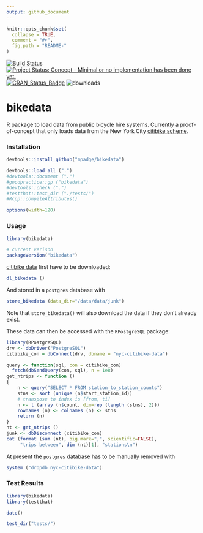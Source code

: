 ```yaml
---
output: github_document
---
```


<!-- README.md is generated from README.Rmd. Please edit that file -->

```r
knitr::opts_chunk$set(
  collapse = TRUE,
  comment = "#>",
  fig.path = "README-"
)
```

[![Build Status](https://travis-ci.org/mpadge/bikedata.svg)](https://travis-ci.org/mpadge/bikedata) 
[![Project Status: Concept - Minimal or no implementation has been done yet.](http://www.repostatus.org/badges/0.1.0/concept.svg)](http://www.repostatus.org/#concept)
[![CRAN_Status_Badge](http://www.r-pkg.org/badges/version/bikedata)](http://cran.r-project.org/web/packages/bikedata) 
![downloads](http://cranlogs.r-pkg.org/badges/grand-total/bikedata)

# bikedata

R package to load data from public bicycle hire systems. Currently a
proof-of-concept that only loads data from the New York City [citibike
scheme](https://www.citibikenyc.com/).


### Installation

```r
devtools::install_github("mpadge/bikedata")
```
```r
devtools::load_all (".")
#devtools::document (".")
#goodpractice::gp ("bikedata")
#devtools::check (".")
#testthat::test_dir ("./tests/")
#Rcpp::compileAttributes()
```

```r
options(width=120)
```

### Usage

```r
library(bikedata)

# current verison
packageVersion("bikedata")
```

[citibike data](https://www.citibikenyc.com/system-data) first have to be
downloaded:
```r
dl_bikedata ()
```
And stored in a `postgres` database with
```r
store_bikedata (data_dir="/data/data/junk")
```
Note that `store_bikedata()` will also download the data if they don't already
exist.

These data can then be accessed with the `RPostgreSQL` package:
```r
library(RPostgreSQL)
drv <- dbDriver("PostgreSQL")
citibike_con = dbConnect(drv, dbname = "nyc-citibike-data")

query <- function(sql, con = citibike_con) 
  fetch(dbSendQuery(con, sql), n = 1e8)
get_ntrips <- function ()
{
    n <- query("SELECT * FROM station_to_station_counts")
    stns <- sort (unique (n$start_station_id))
    # transpose to index is [from, ti]
    n <- t (array (n$count, dim=rep (length (stns), 2)))
    rownames (n) <- colnames (n) <- stns
    return (n)
}
nt <- get_ntrips ()
junk <- dbDisconnect (citibike_con)
cat (format (sum (nt), big.mark=",", scientific=FALSE), 
     "trips between", dim (nt)[1], "stations\n")
```

At present the `postgres` database has to be manually removed with
```r
system ("dropdb nyc-citibike-data")
```

### Test Results

```r
library(bikedata)
library(testthat)

date()

test_dir("tests/")
```
